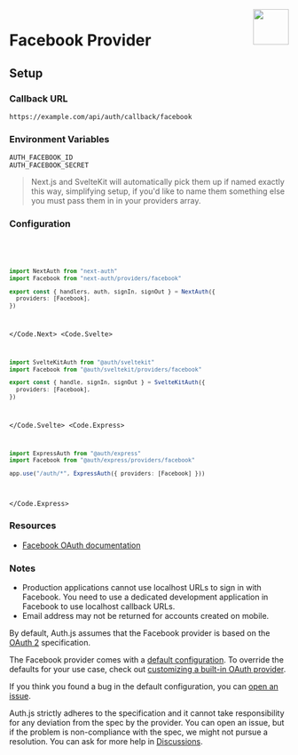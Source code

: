 
<img align="right" src="/img/providers/facebook.svg" height="64" width="64" />

# Facebook Provider

## Setup

### Callback URL

```
https://example.com/api/auth/callback/facebook
```

### Environment Variables

```
AUTH_FACEBOOK_ID
AUTH_FACEBOOK_SECRET
```

> Next.js and SvelteKit will automatically pick them up if named exactly this way, simplifying
> setup, if you'd like to name them something else you must pass them in in your providers array.

### Configuration

<Code>
  <Code.Next>

```ts filename="/auth.ts"
import NextAuth from "next-auth"
import Facebook from "next-auth/providers/facebook"

export const { handlers, auth, signIn, signOut } = NextAuth({
  providers: [Facebook],
})
```

  </Code.Next>
  <Code.Svelte>

```ts filename="/src/auth.ts"
import SvelteKitAuth from "@auth/sveltekit"
import Facebook from "@auth/sveltekit/providers/facebook"

export const { handle, signIn, signOut } = SvelteKitAuth({
  providers: [Facebook],
})
```

  </Code.Svelte>
  <Code.Express>

```ts filename="/src/app.ts"
import ExpressAuth from "@auth/express"
import Facebook from "@auth/express/providers/facebook"

app.use("/auth/*", ExpressAuth({ providers: [Facebook] }))
```

  </Code.Express>
</Code>

### Resources

- [Facebook OAuth documentation](https://developers.facebook.com/docs/facebook-login/manually-build-a-login-flow/)

### Notes

- Production applications cannot use localhost URLs to sign in with Facebook. You need to use a dedicated development application in Facebook to use localhost callback URLs.
- Email address may not be returned for accounts created on mobile.

By default, Auth.js assumes that the Facebook provider is
based on the [OAuth 2](https://www.rfc-editor.org/rfc/rfc6749.html) specification.

<Callout>

The Facebook provider comes with a [default configuration](https://github.com/nextauthjs/next-auth/blob/main/packages/core/src/providers/facebook.ts).
To override the defaults for your use case, check out [customizing a built-in OAuth provider](https://authjs.dev/guides/providers/custom-provider#override-default-options).

</Callout>

If you think you found a bug in the default configuration, you can [open an issue](https://authjs.dev/new/provider-issue).

Auth.js strictly adheres to the specification and it cannot take responsibility for any deviation from
the spec by the provider. You can open an issue, but if the problem is non-compliance with the spec,
we might not pursue a resolution. You can ask for more help in [Discussions](https://authjs.dev/new/github-discussions).
